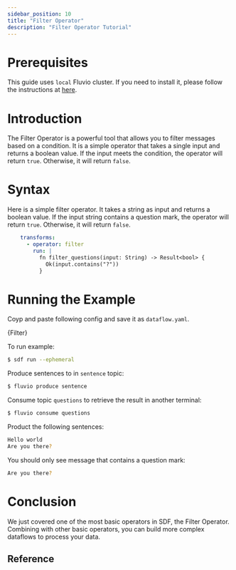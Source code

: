 ```yaml
---
sidebar_position: 10
title: "Filter Operator"
description: "Filter Operator Tutorial"
---
```



# Prerequisites

This guide uses `local` Fluvio cluster. If you need to install it, please follow the instructions at [here][installation].

# Introduction

The Filter Operator is a powerful tool that allows you to filter messages based on a condition.  It is a simple operator that takes a single input and returns a boolean value.  If the input meets the condition, the operator will return `true`.  Otherwise, it will return `false`.

# Syntax

Here is a simple filter operator.  It takes a string as input and returns a boolean value.  If the input string contains a question mark, the operator will return `true`.  Otherwise, it will return `false`.

```YAML
    transforms:
      - operator: filter
        run: |
          fn filter_questions(input: String) -> Result<bool> {
            Ok(input.contains("?"))
          }

```

# Running the Example

Coyp and paste following config and save it as `dataflow.yaml`.


<CodeBlock language="yaml">{Filter}</CodeBlock>


To run example:
```bash
$ sdf run --ephemeral
```

Produce sentences to in `sentence` topic:

```bash copy="fl"
$ fluvio produce sentence
```

Consume topic `questions` to retrieve the result in another terminal:

```bash copy="fl"
$ fluvio consume questions
```

Product the following sentences:
```bash
Hello world
Are you there?
```

You should only see message that contains a question mark:
```bash
Are you there?
```

# Conclusion

We just covered one of the most basic operators in SDF, the Filter Operator.  Combining with other basic operators, you can build more complex dataflows to process your data.


## Reference

[installation]: /docs/latest/fluvio/quickstart#install-fluvio

